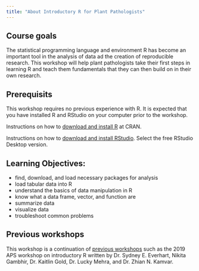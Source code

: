 ```yaml
---
title: "About Introductory R for Plant Pathologists"
---
```


## Course goals

The statistical programming language and environment R has become an important tool in the analysis of data ad the creation of reproducible research.
This workshop will help plant pathologists take their first steps in learning R and teach them fundamentals that they can then build on in their own research.


## Prerequisits

This workshop requires no previous experience with R.
It is expected that you have installed R and RStudio on your computer prior to the workshop.

Instructions on how to [download and install R](https://cran.r-project.org/) at CRAN.

Instructions on how to [download and install RStudio](https://rstudio.com/products/rstudio/download/).
Select the free RStudio Desktop version.


## Learning Objectives:

* find, download, and load necessary packages for analysis
* load tabular data into R
* understand the basics of data manipulation in R
* know what a data frame, vector, and function are
* summarize data
* visualize data
* troubleshoot common problems


## Previous workshops

This workshop is a continuation of [previous workshops](https://github.com/everhartlab/APS_IntroR_2019) such as the 2019 APS workshop on introductory R written by Dr. Sydney E. Everhart, Nikita Gambhir, Dr. Kaitlin Gold, Dr. Lucky Mehra, and Dr. Zhian N. Kamvar.


